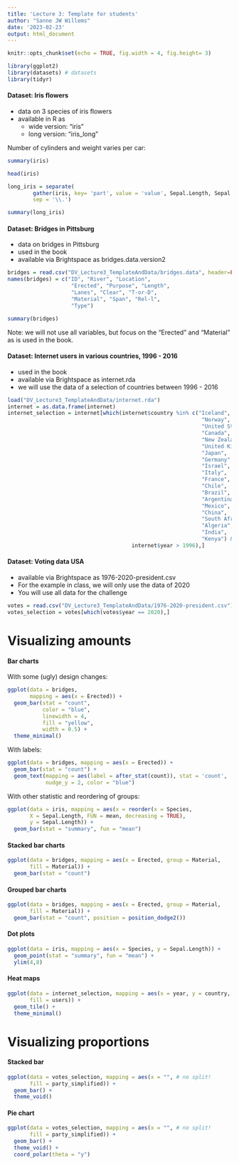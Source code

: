 ```yaml
---
title: 'Lecture 3: Template for students'
author: "Sanne JW Willems"
date: '2023-02-23'
output: html_document
---
```


```r
knitr::opts_chunk$set(echo = TRUE, fig.width = 4, fig.height= 3)
```
```r
library(ggplot2)
library(datasets) # datasets
library(tidyr)
```

#### Dataset: Iris flowers

- data on 3 species of iris flowers
- available in R as 
  - wide version: "iris"
  - long version: "iris_long"


Number of cylinders and weight varies per car:
```r
summary(iris)
```

```r
head(iris)
```

```r
long_iris = separate(
        gather(iris, key= 'part', value = 'value', Sepal.Length, Sepal.Width, Petal.Length, Petal.Width), part, c('part','measure'),
        sep = '\\.')

summary(long_iris)
```


#### Dataset: Bridges in Pittsburg

- data on bridges in Pittsburg
- used in the book
- available via Brightspace as bridges.data.version2


```r
bridges = read.csv("DV_Lecture3_TemplateAndData/bridges.data", header=FALSE)
names(bridges) = c("ID", "River", "Location",
                    "Erected", "Purpose", "Length",
                    "Lanes", "Clear", "T-or-D", 
                    "Material", "Span", "Rel-l",
                    "Type")
```

```r
summary(bridges)
```

Note: we will not use all variables, but focus on the "Erected" and "Material" as is used in the book.

#### Dataset: Internet users in various countries, 1996 - 2016

- used in the book
- available via Brightspace as internet.rda
- we will use the data of a selection of countries between 1996 - 2016

```r
load("DV_Lecture3_TemplateAndData/internet.rda")
internet = as.data.frame(internet)
internet_selection = internet[which(internet$country %in% c("Iceland",
                                                             "Norway",
                                                             "United States",
                                                             "Canada",
                                                             "New Zealand",
                                                             "United Kingdom",
                                                             "Japan",
                                                             "Germany",
                                                             "Israel",
                                                             "Italy",
                                                             "France",
                                                             "Chile",
                                                             "Brazil",
                                                             "Argentina",
                                                             "Mexico",
                                                             "China",
                                                             "South Africa",
                                                             "Algeria",
                                                             "India",
                                                             "Kenya") & 
                                       internet$year > 1996),]
```

#### Dataset: Voting data USA


- available via Brightspace as 1976-2020-president.csv
- For the example in class, we will only use the data of 2020
- You will use all data for the challenge


```r
votes = read.csv("DV_Lecture3_TemplateAndData/1976-2020-president.csv")
votes_selection = votes[which(votes$year == 2020),]
```

# Visualizing amounts

#### Bar charts

With some (ugly) design changes: 

```r
ggplot(data = bridges, 
       mapping = aes(x = Erected)) +
  geom_bar(stat = "count",
           color = "blue",
           linewidth = 4,
           fill = "yellow",
           width = 0.5) + 
  theme_minimal()
```

With labels: 

```r
ggplot(data = bridges, mapping = aes(x = Erected)) +
  geom_bar(stat = "count") + 
  geom_text(mapping = aes(label = after_stat(count)), stat = 'count',
            nudge_y = 2, color = "blue")
```

With other statistic and reordering of groups: 

```r
ggplot(data = iris, mapping = aes(x = reorder(x = Species,
       X = Sepal.Length, FUN = mean, decreasing = TRUE),
       y = Sepal.Length)) +
  geom_bar(stat = "summary", fun = "mean")
```

#### Stacked bar charts
```r
ggplot(data = bridges, mapping = aes(x = Erected, group = Material,
       fill = Material)) +
  geom_bar(stat = "count")
```

#### Grouped bar charts
```r
ggplot(data = bridges, mapping = aes(x = Erected, group = Material,
       fill = Material)) +
  geom_bar(stat = "count", position = position_dodge2())
```

#### Dot plots
```r
ggplot(data = iris, mapping = aes(x = Species, y = Sepal.Length)) +
  geom_point(stat = "summary", fun = "mean") +
  ylim(4,8)
```

#### Heat maps
```r
ggplot(data = internet_selection, mapping = aes(x = year, y = country,
       fill = users)) +
  geom_tile() +
  theme_minimal()
```

# Visualizing proportions
#### Stacked bar
```r
ggplot(data = votes_selection, mapping = aes(x = "", # no split!
       fill = party_simplified)) +
  geom_bar() + 
  theme_void()
```

#### Pie chart
```r
ggplot(data = votes_selection, mapping = aes(x = "", # no split!
       fill = party_simplified)) +
  geom_bar() + 
  theme_void() +
  coord_polar(theta = "y") 
```
